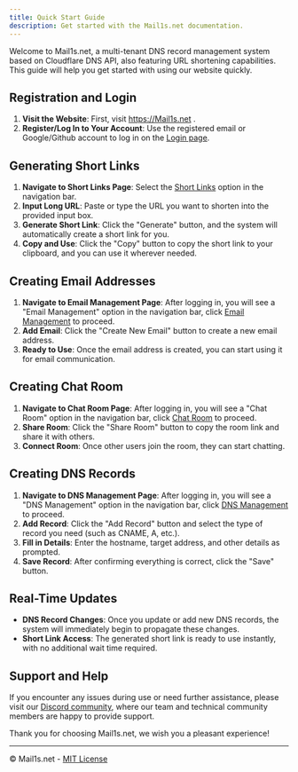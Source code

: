 ---
title: Quick Start Guide
description: Get started with the Mail1s.net documentation.
---

Welcome to Mail1s.net, a multi-tenant DNS record management system based on Cloudflare DNS API, also featuring URL shortening capabilities. This guide will help you get started with using our website quickly.

## Registration and Login

1. **Visit the Website**: First, visit https://Mail1s.net .
3. **Register/Log In to Your Account**: Use the registered email or Google/Github account to log in on the [Login page](https://Mail1s.net/login).

## Generating Short Links

1. **Navigate to Short Links Page**: Select the [Short Links](https://Mail1s.net/dashboard/urls) option in the navigation bar.
2. **Input Long URL**: Paste or type the URL you want to shorten into the provided input box.
3. **Generate Short Link**: Click the "Generate" button, and the system will automatically create a short link for you.
4. **Copy and Use**: Click the "Copy" button to copy the short link to your clipboard, and you can use it wherever needed.

## Creating Email Addresses

1. **Navigate to Email Management Page**: After logging in, you will see a "Email Management" option in the navigation bar, click [Email Management](https://Mail1s.net/emails) to proceed.
2. **Add Email**: Click the "Create New Email" button to create a new email address.
3. **Ready to Use**: Once the email address is created, you can start using it for email communication.

## Creating Chat Room 

1. **Navigate to Chat Room Page**: After logging in, you will see a "Chat Room" option in the navigation bar, click [Chat Room](https://Mail1s.net/chat) to proceed.
2. **Share Room**: Click the "Share Room" button to copy the room link and share it with others.
3. **Connect Room**: Once other users join the room, they can start chatting.

## Creating DNS Records

1. **Navigate to DNS Management Page**: After logging in, you will see a "DNS Management" option in the navigation bar, click [DNS Management](https://Mail1s.net/dashboard/records) to proceed.
2. **Add Record**: Click the "Add Record" button and select the type of record you need (such as CNAME, A, etc.).
3. **Fill in Details**: Enter the hostname, target address, and other details as prompted.
4. **Save Record**: After confirming everything is correct, click the "Save" button.

## Real-Time Updates

- **DNS Record Changes**: Once you update or add new DNS records, the system will immediately begin to propagate these changes.
- **Short Link Access**: The generated short link is ready to use instantly, with no additional wait time required.

## Support and Help

If you encounter any issues during use or need further assistance, please visit our [Discord community](https://discord.gg/d68kWCBDEs), where our team and technical community members are happy to provide support.

Thank you for choosing Mail1s.net, we wish you a pleasant experience!

---

© Mail1s.net - [MIT License](/LICENSE.md)